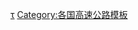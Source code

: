 {{NavboxV2
|name =法国高速公路
|title = {{Le|法国高速公路|Autoroutes_of_France}}
|listclass = hlist
|titlestyle = background:#ddd;
|image = [[File:Autoroute F.svg|50px|法國高速公路指示標誌]]
|group1 = 一位数字
|list1-border = child
|list1-type = vertical
|list1-list1 = 
* [[A1高速公路 (法国)|A1]]
* [[A1 (972)高速公路|A1(972)]]
* [[A2高速公路 (法国)|A2]]
* [[A3高速公路 (法国)|A3]]
* [[A4高速公路_(法国)|A4]]
* [[A5高速公路_(法國)|A5]]
* [[A6高速公路 (法国)|A6]]
* [[A7高速公路 (法国)|A7]]
* [[A8高速公路|A8]]
* [[A9高速公路 (法国)|A9]]
   |list1-group2=支线
   |list1-list2= 
* {{Link-pl|A6a高速公路|Autostrad A6a (Francja)|A6a}}
* {{Link-pl|A6b高速公路|Autostrad A6b (Francja)|A6b}}

|group2 = 两位数字
|list2-border = child
|list2-type = vertical
|list2-list1 =
* [[A10高速公路 (法国)|A10]]
* [[A11高速公路|A11]]
* [[A12高速公路|A12]]
* [[A13高速公路|A13]]
* [[A14高速公路 (法国)|A14]]
* [[A15高速公路 (法国)|A15]]
* [[A16高速公路|A16]]
* [[A19高速公路|A19]]
* [[A20高速公路|A20]]
* [[A21高速公路|A21]]
* [[A22高速公路|A22]]
* [[A23高速公路_(法國)|A23]]
* [[A25高速公路 (法国)|A25]]
* [[A26高速公路|A26]]
* [[A27高速公路|A27]]
* [[A28高速公路|A28]]
* [[A29高速公路|A29]]
* [[A30高速公路|A30]]
* [[A31高速公路|A31]]
* [[A33高速公路|A33]]
* [[A34高速公路|A34]]
* [[A35高速公路|A35]]
* [[A36高速公路|A36]]
* [[A38高速公路|A38]]
* [[A39高速公路|A39]]
* [[A40高速公路|A40]]
* [[A41高速公路|A41]]
* [[A42高速公路|A42]]
* [[A43高速公路|A43]]
* [[A46高速公路|A46]]
* [[A47高速公路|A47]]
* [[A48高速公路|A48]]
* [[A49高速公路|A49]]
* [[A50高速公路|A50]]
* [[A51高速公路|A51]]
* [[A52高速公路|A52]]
* [[A54高速公路|A54]]
* [[A55高速公路|A55]]
* [[A57高速公路|A57]]
* [[A61高速公路|A61]]
* [[A62高速公路|A62]]
* [[A63高速公路|A63]]
* [[A64高速公路|A64]]
* [[A65高速公路|A65]]
* [[A66高速公路|A66]]
* [[A68高速公路|A68]]
* [[A71高速公路|A71]]
* [[A72高速公路|A72]]
* [[A75高速公路|A75]]
* [[A77高速公路|A77]]
* [[A81高速公路|A81]]
* {{Link-fr|A82高速公路|Autoroute A82 (France)|A82}}
* [[A83高速公路|A83]]
* [[A84高速公路|A84]]
* [[A85高速公路|A85]]
* [[A86高速公路|A86]]
* [[A87高速公路|A87]]
* [[A88高速公路|A88]]
* [[A89高速公路|A89]]
   |list2-group2=支线
   |list2-list2= 
* {{Link-fr|A13a高速公路|Autoroute A13A(France)|A13a}}
   |list2-group3=建设中
   |list2-list3= 
* [[A51高速公路|A51]]
* [[A79高速公路|A79]]
   |list2-group4=规划中
   |list2-list4= 
* [[A44高速公路|A44]]
* {{Link-fr|A56高速公路|Autoroute A56 (France)|A56}}
* {{Link-fr|A69高速公路|Autoroute A69 (France)|A69}}
   |list2-group5=已取消
   |list2-list5= 
* {{Link-fr|A24高速公路|Autoroute A24 (France)|A24}}
* [[A32高速公路|A32]]
* {{Link-fr|A37高速公路|Autoroute A37 (France)|A37}}
* [[A45高速公路|A45]]
* {{Link-fr|A58高速公路|Autoroute A58 (France)|A58}}
* [[A87高速公路|A87]]

|group3 = 三位数字
|list3-border = child
|list3-type = vertical
|list3-evenodd = swap
|list3-list1 =
* {{Link-de|A103高速公路|Autoroute A103|A103}}
* [[A104高速公路|A104]]
* [[A5高速公路 (法國)#A105|A105]]
* [[A106高速公路|A106]]
* [[A115高速公路|A115]]
* {{Link-de|A126高速公路|Autoroute A126|A126}}
* [[A131高速公路|A131]]
* [[A132高速公路|A132]]
* [[A139高速公路|A139]]
* [[A140高速公路|A140]]
* [[A150高速公路|A150]]
* [[A151高速公路|A151]]
* [[A154高速公路|A154]]
* {{Link-de|A211高速公路|Autoroute A211|A211}}
* [[A216高速公路|A216]]
* {{Link-fr|A304高速公路|Autoroute A304 (France)|A304}}
* [[A311高速公路|A311]]
* {{Link-fr|A313高速公路|Autoroute A313 (France)|A313}}
* [[A314高速公路|A314]]
* [[A315高速公路|A315]]
* [[A320高速公路|A320]]
* [[A330高速公路|A330]]
* [[A340高速公路|A340]]
* {{Link-fr|A344高速公路|Autoroute A344 (France)|A344}}
* [[A351高速公路|A351]]
* [[A352高速公路|A352]]
* {{Link-fr|A355高速公路|Autoroute A355 (France)|A355}}
* {{Link-de|A391高速公路|Autoroute A391|A391}}
* [[A404高速公路|A404]]
* [[A406高速公路|A406]]
* [[A410高速公路|A410]]
* [[A411高速公路|A411]]
* [[A430高速公路|A430]]
* [[A432高速公路|A432]]
* [[A450高速公路|A450]]
* {{Link-fr|A466高速公路|Autoroute A466 (France)|A466}}
* [[A480高速公路|A480]]
* [[A500高速公路|A500]]
* [[A501高速公路|A501]]
* [[A502高速公路|A502]]
* {{Link-fr|A507高速公路|Autoroute A507 (France)|A507}}
* [[A515高速公路|A515]]
* [[A516高速公路|A516]]
* [[A517高速公路|A517]]
* [[A520高速公路|A520]]
* [[A557高速公路|A557]]
* [[A570高速公路|A570]]
* {{Link-de|A620高速公路|Autoroute A620|A620}}
* {{Link-fr|A621高速公路|Autoroute A621 (France)|A621}}
* [[A624高速公路|A624]]
* [[A630高速公路|A630]]
* [[A631高速公路|A631]]
* [[A641高速公路|A641]]
* [[A645高速公路|A645]]
* [[A660高速公路|A660]]
* {{Link-fr|A680高速公路|Autoroute A680 (France)|A680}}
* {{Link-fr|A709高速公路|Autoroute A709 (France)|A709}}
* {{Link-de|A710高速公路|Autoroute A710|A710}}
* [[A711高速公路|A711]]
* {{Link-de|A712高速公路|Autoroute A712|A712}}
* {{Link-de|A714高速公路|Autoroute A714|A714}}
* [[A719高速公路|A719]]
* [[A750高速公路|A750]]
* [[A811高速公路|A811]]
* [[A813高速公路|A813]]
* [[A837高速公路|A837]]
* [[A844高速公路|A844]]
   |list3-group2=建设中
   |list3-list2= 
* [[A104高速公路|A104]]
   |list3-group3=规划中
   |list3-list3= 
* {{Link-fr|A110高速公路|Autoroute A110 (France)|A110}}
* {{Link-fr|A120高速公路|Autoroute A120 (France)|A120}}
* {{Link-fr|A133高速公路|Autoroute A133 (France)|A133}}
* {{Link-fr|A134高速公路|Autoroute A134 (France)|A134}}
* {{Link-fr|A147高速公路|Autoroute A147 (France)|A147}}
* [[A154高速公路|A154]]
* {{Link-fr|A260高速公路|Autoroute A260 (France)|A260}}
* {{Link-fr|A319高速公路|Autoroute A319 (France)|A319}}
* {{Link-fr|A412高速公路|Autoroute A412 (France)|A412}}
* {{Link-fr|A810高速公路|Autoroute A810 (France)|A810}}
   |list3-group4=已取消
   |list3-list4= 
* {{Link-de|A186高速公路|Autoroute A186|A186}}
* {{Link-fr|A199高速公路|Autoroute A199 (France)|A199}}
* {{Link-fr|A203高速公路|Autoroute A203 (France)|A203}}
* {{Link-fr|A346高速公路|Autoroute A346 (France)|A346}}
* [[A350高速公路|A350]]
* {{Link-fr|A401高速公路|Autoroute A401 (France)|A401}}
* {{Link-fr|A585高速公路|Autoroute A585 (France)|A585}}
* [[A623高速公路|A623]]
* {{Link-fr|A650高速公路|Autoroute A650 (France)|A650}}
* {{Link-fr|A701高速公路|Autoroute A701 (France)|A701}}
* {{Link-fr|A821高速公路|Autoroute A821 (France)|A821}}
* [[A831高速公路|A831]]
}}<noinclude>
[[Category:法国公路|τ]]
[[Category:各国高速公路模板]]
</noinclude>